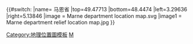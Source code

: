 {{#switch:{{{1}}}
|name= 马恩省
|top=49.47713
|bottom=48.4474
|left=3.29636
|right=5.13846
|image = Marne department location map.svg
|image1 = Marne department relief location map.jpg
}}<noinclude>{{Location map/Info}}
[[Category:地理位置圖模板]]
[[Category:法国各省地理位置图模板|M]]
</noinclude>